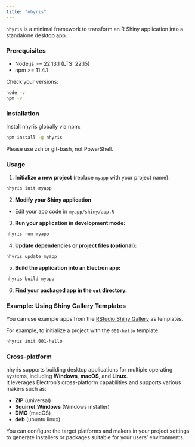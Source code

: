 ```yaml
---
title: "nhyris"
---
```


`nhyris` is a minimal framework to transform an R Shiny application into a standalone desktop app.

### Prerequisites

- Node.js >= 22.13.1 (LTS: 22.15)
- npm >= 11.4.1

Check your versions:

```sh
node -v
npm -v
```

### Installation

Install nhyris globally via npm:

```sh
npm install -g nhyris
```

::: {.callout-note}
Please use zsh or git-bash, not PowerShell.
:::

### Usage

1. **Initialize a new project** (replace `myapp` with your project name):

```sh
nhyris init myapp
```

2. **Modify your Shiny application**

- Edit your app code in `myapp/shiny/app.R`    

3. **Run your application in development mode:**

```sh
nhyris run myapp
```

4. **Update dependencies or project files (optional):**

```sh
nhyris update myapp
```

5. **Build the application into an Electron app:**

```sh
nhyris build myapp
```

6. **Find your packaged app in the `out` directory.**

### Example: Using Shiny Gallery Templates

You can use example apps from the [RStudio Shiny Gallery](https://github.com/rstudio/shiny-examples) as templates.

For example, to initialize a project with the `001-hello` template:

```sh
nhyris init 001-hello
```

### Cross-platform

nhyris supports building desktop applications for multiple operating systems, including **Windows**, **macOS**, and **Linux**.  
It leverages Electron's cross-platform capabilities and supports various makers such as:

- **ZIP** (universal)
- **Squirrel.Windows** (Windows installer)
- **DMG** (macOS)
- **deb** (ubuntu linux)

You can configure the target platforms and makers in your project settings to generate installers or packages suitable for your users' environments.


